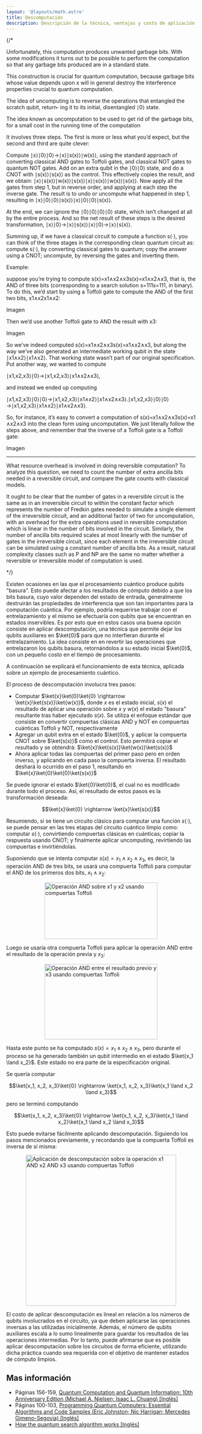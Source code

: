 ```yaml
---
layout: '@layouts/math.astro'
title: Descomputación
description: Descripción de la técnica, ventajas y costo de aplicación. 
---
```



{/*

Unfortunately, this computation
produces unwanted garbage bits. With some modifications it turns out to be possible
to perform the computation so that any garbage bits produced are in a standard state.

This construction is crucial for quantum computation, because garbage bits whose value
depends upon x will in general destroy the interference properties crucial to quantum
computation. 

The idea of uncomputing is to reverse the operations that entangled the scratch qubit, return‐
ing it to its initial, disentangled ∣0⟩ state.

The idea known as uncomputation to be used to get rid of the garbage bits, for a
small cost in the running time of the computation

It involves three steps. The first is more or less what you’d expect, but the second and third are quite clever:

Compute ∣x⟩∣0⟩∣0⟩→∣x⟩∣s(x)⟩∣w(x)⟩, using the standard approach of converting classical AND gates to Toffoli gates, and classical NOT gates to quantum NOT gates.
Add on an extra qubit in the ∣0⟩∣0⟩ state, and do a CNOT with ∣s(x)⟩∣s(x)⟩ as the control. This effectively copies the result, and we obtain: ∣x⟩∣s(x)⟩∣w(x)⟩∣s(x)⟩∣x⟩∣s(x)⟩∣w(x)⟩∣s(x)⟩.
Now apply all the gates from step 1, but in reverse order, and applying at each step the inverse gate. The result is to undo or uncompute what happened in step 1, resulting in ∣x⟩∣0⟩∣0⟩∣s(x)⟩∣x⟩∣0⟩∣0⟩∣s(x)⟩.

At the end, we can ignore the ∣0⟩∣0⟩∣0⟩∣0⟩ state, which isn’t changed at all by the entire process. And so the net result of these steps is the desired transformation, ∣x⟩∣0⟩→∣x⟩∣s(x)⟩∣x⟩∣0⟩→∣x⟩∣s(x)⟩.

Summing up, if we have a classical circuit to compute a function s(⋅), you can think of the three stages in the corresponding clean quantum circuit as: compute s(⋅), by converting classical gates to quantum; copy the answer using a CNOT; uncompute, by reversing the gates and inverting them.

Example: 

suppose you’re trying to compute s(x)=x1∧x2∧x3s(x)=x1∧x2∧x3, that is, the AND of three bits (corresponding to a search solution s=111s=111, in binary). 
To do this, we’d start by using a Toffoli gate to compute the AND of the first two bits, x1∧x2x1∧x2:

Imagen 

Then we’d use another Toffoli gate to AND the result with x3:

Imagen

So we’ve indeed computed s(x)=x1∧x2∧x3s(x)=x1∧x2∧x3, but along the way we’ve also generated an intermediate working qubit in the state ∣x1∧x2⟩∣x1∧x2⟩. That working state wasn’t part of our original specification. 
Put another way, we wanted to compute

∣x1,x2,x3⟩∣0⟩→∣x1,x2,x3⟩∣x1∧x2∧x3⟩,

and instead we ended up computing

∣x1,x2,x3⟩∣0⟩∣0⟩→∣x1,x2,x3⟩∣x1∧x2⟩∣x1∧x2∧x3⟩.∣x1,x2,x3⟩∣0⟩∣0⟩→∣x1,x2,x3⟩∣x1∧x2⟩∣x1∧x2∧x3⟩.

So, for instance, it’s easy to convert a computation of s(x)=x1∧x2∧x3s(x)=x1​∧x2​∧x3​ into the clean form using uncomputation. We just literally follow the steps above, and remember that the inverse of a Toffoli gate is a Toffoli gate:

Imagen


----

What resource overhead is involved in doing reversible computation? To analyze this
question, we need to count the number of extra ancilla bits needed in a reversible circuit,
and compare the gate counts with classical models. 

It ought to be clear that the number of
gates in a reversible circuit is the same as in an irreversible circuit to within the constant
factor which represents the number of Fredkin gates needed to simulate a single element
of the irreversible circuit, and an additional factor of two for uncomputation, with an
overhead for the extra operations used in reversible computation which is linear in
the number of bits involved in the circuit. Similarly, the number of ancilla bits required
scales at most linearly with the number of gates in the irreversible circuit, since each
element in the irreversible circuit can be simulated using a constant number of ancilla
bits. As a result, natural complexity classes such as P and NP are the same no matter
whether a reversible or irreversible model of computation is used. 


*/}

Existen ocasiones en las que el procesamiento cuántico produce qubits "basura". Esto puede afectar a los resultados de cómputo debido a que 
los bits basura, cuyo valor dependen del estado de entrada, generalmente destruirán las propiedades de interferencia que son tan importantes 
para la computación cuántica. Por ejemplo, podría requerirse trabajar con el entrelazamiento y el mismo se efectuaría con qubits que se encuentran en estados inservibles.
Es por esto que en estos casos una buena opción consiste en aplicar descomputación, una técnica que permite dejar los qubits auxiliares 
en $\ket{0}$ para que no interfieran durante el entrelazamiento. La idea consiste en en revertir las operaciones que entrelazaron los qubits basura, retornándolos 
a su estado inicial $\ket{0}$, con un pequeño costo en el tiempo de procesamiento.

A continuación se explicará el funcionamiento de esta técnica, aplicada sobre un ejemplo de procesamiento cuántico.

El proceso de descomputación involucra tres pasos:

- Computar $\ket{x}\ket{0}\ket{0} \rightarrow \ket{x}\ket{s(x)}\ket{w(x)}$, donde $x$ es el estado inicial, $s(x)$ el resultado de aplicar una operación sobre $x$ y 
$w(x)$ el estado "basura" resultante tras haber ejecutado $s(x)$. Se utiliza el enfoque estándar que consiste en convertir compuertas clásicas AND y NOT en compuertas cuánticas 
Toffoli y NOT, respectivamente
- Agregar un qubit extra en el estado $\ket{0}$, y aplicar la compuerta CNOT sobre $\ket{s(x)}$ como el control. Esto permitirá copiar el resultado y se obtendrá:
$\ket{x}\ket{s(x)}\ket{w(x)}\ket{s(x)}$
- Ahora aplicar todas las compuertas del primer paso pero en orden inverso, y aplicando en cada paso la compuerta inversa. El resultado deshará lo ocurrido en el paso 1, 
resultando en $\ket{x}\ket{0}\ket{0}\ket{s(x)}$

Se puede ignorar el estado $\ket{0}\ket{0}$, el cual no es modificado durante todo el proceso. Así, el resultado de estos pasos es la transformación deseada: 

```math
\ket{x}\ket{0} \rightarrow \ket{x}\ket{s(x)}
```

Resumiendo, si se tiene un circuito clásico para computar una función $s(\cdot)$, se puede pensar en las tres etapas del circuito cuántico limpio como: computar $s(\cdot)$, 
convirtiendo compuertas clásicas en cuánticas; copiar la respuesta usando CNOT; y finalmente aplicar uncomputing, revirtiendo las compuertas e invirtiéndolas.

Suponiendo que se intenta computar $s(x) = x_1 \land x_2 \land x_3$, es decir, la operación AND de tres bits, se usará una compuerta Toffoli para computar el AND de los 
primeros dos bits, $x_1 \land x_2$:

<div style='display:flex; justify-content:center; align-items:center; flex-direction:column'>
  <Image
    src={`${import.meta.env.BASE_URL}/uncomputation/01.png`}
    alt='Operación AND sobre x1 y x2 usando compuertas Toffoli'
    width='300'
    height='150'
  />
</div>

Luego se usaría otra compuerta Toffoli para aplicar la operación AND entre el resultado de la operación previa y $x_3$:

<div style='display:flex; justify-content:center; align-items:center; flex-direction:column'>
  <Image
    src={`${import.meta.env.BASE_URL}/uncomputation/02.png`}
    alt='Operación AND entre el resultado previo y x3 usando compuertas Toffoli'
    width='300'
    height='200'
  />
</div>

Hasta este punto se ha computado $s(x) = x_1 \land x_2 \land x_3$, pero durante el proceso se ha generado también un qubit intermedio en el estado $\ket{x_1 \land x_2}$. Este estado 
no era parte de la especificación original. 

Se quería computar 

```math
\ket{x_1, x_2, x_3}\ket{0} \rightarrow \ket{x_1, x_2, x_3}\ket{x_1 \land x_2 \land x_3}
```

pero se terminó computando 

```math
\ket{x_1, x_2, x_3}\ket{0} \rightarrow \ket{x_1, x_2, x_3}\ket{x_1 \land x_2}\ket{x_1 \land x_2 \land x_3}
```

Esto puede evitarse fácilmente aplicando descomputación. Siguiendo los pasos mencionados previamente, y recordando que la compuerta Toffoli es inversa de sí misma:

<div style='display:flex; justify-content:center; align-items:center; flex-direction:column'>
  <Image
    src={`${import.meta.env.BASE_URL}/uncomputation/03.png`}
    alt='Aplicación de descomputación sobre la operación x1 AND x2 AND x3 usando compuertas Toffoli'
    width='400'
    height='400'
  />
</div>

El costo de aplicar descomputación es lineal en relación a los números de qubits involucrados en el circuito, ya que deben aplicarse las operaciones inversas a las utilizadas 
inicialmente. Además, el número de qubits auxiliares escala a lo sumo linealmente para guardar los resultados de las operaciones intermedias. Por lo tanto, puede afirmarse que 
es posible aplicar descomputación sobre los circuitos de forma eficiente, utilizando dicha práctica cuando sea requerida con el objetivo de mantener estados de cómputo limpios.

## Mas información

- Páginas 156-159, <a href='https://isbnsearch.org/isbn/9781107002173' target='_blank'>Quantum Computation and Quantum Information: 10th Anniversary Edition (Michael A. Nielsen; Isaac L. Chuang) [Inglés]</a>
- Páginas 100-103, <a href='https://isbnsearch.org/isbn/9781492039686' target='_blank'>Programming Quantum Computers: Essential Algorithms and Code Samples (Eric Johnston; Nic Harrigan; Mercedes Gimeno-Segovia) [Inglés]</a>
- <a href="https://quantum.country/search">How the quantum search algorithm works [Inglés]</a>
